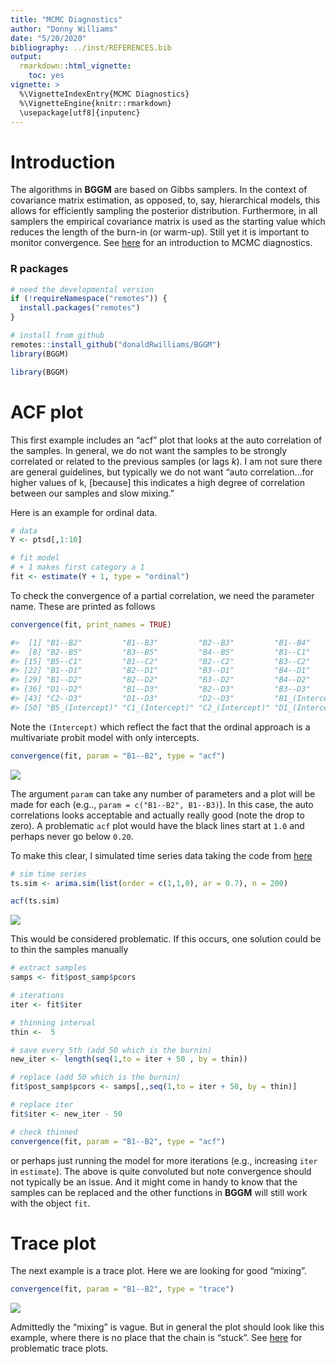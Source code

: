 ```yaml
---
title: "MCMC Diagnostics"
author: "Donny Williams"
date: "5/20/2020"
bibliography: ../inst/REFERENCES.bib
output: 
  rmarkdown::html_vignette:
    toc: yes
vignette: >
  %\VignetteIndexEntry{MCMC Diagnostics}
  %\VignetteEngine{knitr::rmarkdown}
  \usepackage[utf8]{inputenc}
---
```



# Introduction
The algorithms in **BGGM** are based on Gibbs samplers. In the context of 
covariance matrix estimation, as opposed, to, say, hierarchical models, 
this allows for efficiently sampling the posterior distribution. Furthermore, in all samplers 
the empirical covariance matrix is used as the starting value which reduces 
the length of the burn-in (or warm-up). Still yet it is important to monitor convergence. See [here](http://sbfnk.github.io/mfiidd/mcmc_diagnostics.html) for an introduction to MCMC diagnostics.

### R packages
```r
# need the developmental version
if (!requireNamespace("remotes")) { 
  install.packages("remotes")   
}   

# install from github
remotes::install_github("donaldRwilliams/BGGM")
library(BGGM)
```
```r
library(BGGM)
```

# ACF plot
This first example includes an "acf" plot that looks at the auto correlation of the samples. In general,
we do not want the samples to be strongly correlated or related to the previous samples (or lags $k$). 
I am not sure there are general guidelines, but typically we do not want "auto correlation...for higher values of k, [because] this indicates a high degree of correlation between our samples and slow mixing."

Here is an example for ordinal data. 

```r
# data
Y <- ptsd[,1:10]

# fit model
# + 1 makes first category a 1
fit <- estimate(Y + 1, type = "ordinal")
```

To check the convergence of a partial correlation, we need the parameter name. These are printed as follows
```r
convergence(fit, print_names = TRUE)

#>  [1] "B1--B2"         "B1--B3"         "B2--B3"         "B1--B4"         "B2--B4"         "B3--B4"         "B1--B5"        
#>  [8] "B2--B5"         "B3--B5"         "B4--B5"         "B1--C1"         "B2--C1"         "B3--C1"         "B4--C1"        
#> [15] "B5--C1"         "B1--C2"         "B2--C2"         "B3--C2"         "B4--C2"         "B5--C2"         "C1--C2"        
#> [22] "B1--D1"         "B2--D1"         "B3--D1"         "B4--D1"         "B5--D1"         "C1--D1"         "C2--D1"        
#> [29] "B1--D2"         "B2--D2"         "B3--D2"         "B4--D2"         "B5--D2"         "C1--D2"         "C2--D2"        
#> [36] "D1--D2"         "B1--D3"         "B2--D3"         "B3--D3"         "B4--D3"         "B5--D3"         "C1--D3"        
#> [43] "C2--D3"         "D1--D3"         "D2--D3"         "B1_(Intercept)" "B2_(Intercept)" "B3_(Intercept)" "B4_(Intercept)"
#> [50] "B5_(Intercept)" "C1_(Intercept)" "C2_(Intercept)" "D1_(Intercept)" "D2_(Intercept)" "D3_(Intercept)"
```


Note the `(Intercept)` which reflect the fact that the ordinal approach is a multivariate probit model with only intercepts.

```r

convergence(fit, param = "B1--B2", type = "acf")

```

![](../man/figures/acf.png)

The argument `param` can take any number of parameters and a plot will be made for each (e.g.., `param = c("B1--B2", B1--B3)`). In this case, the auto correlations looks acceptable and actually really good (note the drop to zero). A problematic `acf` plot would have the black lines start at `1.0`
and perhaps never go below `0.20`.  

To make this clear, I simulated time series data taking the code from [here](https://stat.ethz.ch/R-manual/R-devel/library/stats/html/arima.sim.html)

```r
# sim time series
ts.sim <- arima.sim(list(order = c(1,1,0), ar = 0.7), n = 200)

acf(ts.sim)
```
![](../man/figures/acf_problem.png)

This would be considered problematic. If this occurs, one solution could be to thin the samples manually
```r
# extract samples
samps <- fit$post_samp$pcors

# iterations
iter <- fit$iter

# thinning interval 
thin <-  5

# save every 5th (add 50 which is the burnin)
new_iter <- length(seq(1,to = iter + 50 , by = thin))

# replace (add 50 which is the burnin)
fit$post_samp$pcors <- samps[,,seq(1,to = iter + 50, by = thin)]

# replace iter
fit$iter <- new_iter - 50

# check thinned
convergence(fit, param = "B1--B2", type = "acf")
```

or perhaps just running the model for more iterations (e.g., increasing `iter` in `estimate`). The above is quite convoluted but note convergence should not typically be an issue. And it might come in handy to know that the samples can be replaced and the other functions
in **BGGM** will still work with the object `fit`.


# Trace plot
The next example is a trace plot. Here we are looking for good "mixing".

```r
convergence(fit, param = "B1--B2", type = "trace")
```

![](../man/figures/trace.png)

Admittedly the "mixing" is vague. But in general the plot should look like this example,
where there is no place that the chain is "stuck". See [here](https://stats.stackexchange.com/questions/311151/evaluation-of-mcmc-samples) for 
problematic trace plots.
